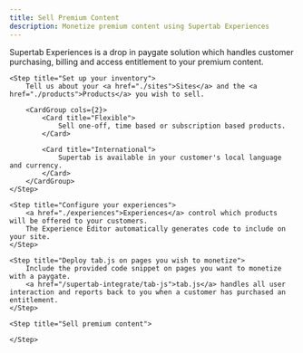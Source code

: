 ```yaml
---
title: Sell Premium Content
description: Monetize premium content using Supertab Experiences
---
```


Supertab Experiences is a drop in paygate solution which handles customer purchasing, billing
and access entitlement to your premium content.

<Steps>

    <Step title="Set up your inventory">
        Tell us about your <a href="./sites">Sites</a> and the <a href="./products">Products</a> you wish to sell.

        <CardGroup cols={2}>
            <Card title="Flexible">
                Sell one-off, time based or subscription based products.
            </Card>

            <Card title="International">
                Supertab is available in your customer's local language and currency.
            </Card>
        </CardGroup>
    </Step>

    <Step title="Configure your experiences">
        <a href="./experiences">Experiences</a> control which products will be offered to your customers.
        The Experience Editor automatically generates code to include on your site.
    </Step>

    <Step title="Deploy tab.js on pages you wish to monetize">
        Include the provided code snippet on pages you want to monetize with a paygate.
        <a href="/supertab-integrate/tab-js">tab.js</a> handles all user interaction and reports back to you when a customer has purchased an entitlement.
    </Step>

    <Step title="Sell premium content">

    </Step>

</Steps>